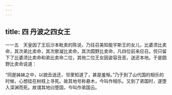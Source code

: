 ```yaml
---
---
---
```

title: 四 丹波之四女王
---




一一五　天皇因了王后沙本毗卖的陈说，乃往召美知能宇斯王的女儿，比婆须比卖命，其次弟比卖命，其次歌凝比卖命，其次圆野比卖命，凡四位前来应召。但只留下了比婆须比卖命和弟比卖命二位，其他二位王女因姿容丑恶，送还本地。于是圆野比卖命说道：

“同是姊妹之中，以貌丑送还，邻里知道了，甚是羞惭。”乃于到了山代国的相乐的时候，心想挂在树枝上寻死。故其地号称悬木，今叫作相乐。又到了弟国时，遂堕入深渊而死。故谓其地曰堕国，今叫作弟国云。